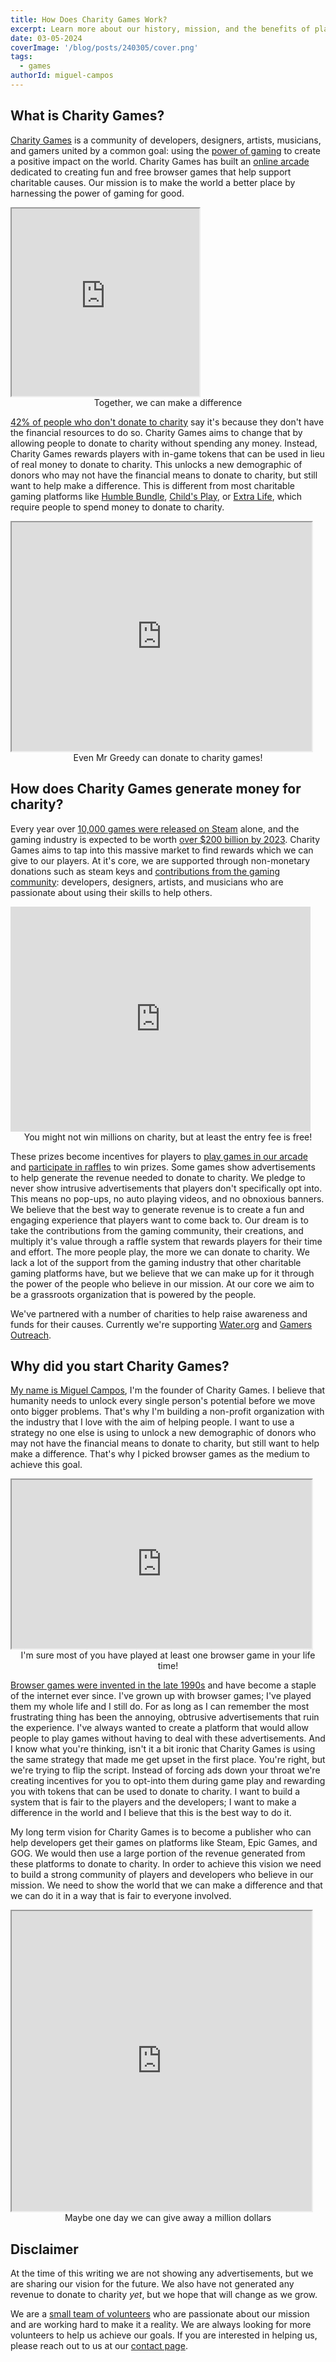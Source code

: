 ```yaml
---
title: How Does Charity Games Work?
excerpt: Learn more about our history, mission, and the benefits of playing our games. Charity Games is a non-profit organization that aims to help people in need through the power of gaming.
date: 03-05-2024
coverImage: '/blog/posts/240305/cover.png'
tags:
  - games
authorId: miguel-campos
---
```


## What is Charity Games?

[Charity Games](https://charity.games) is a community of developers, designers, artists, musicians, and gamers united by a common goal: using the [power of gaming](https://charity.games/about) to create a positive impact on the world. Charity Games has built an [online arcade](https://charity.games/play) dedicated to creating fun and free browser games that help support charitable causes. Our mission is to make the world a better place by harnessing the power of gaming for good.

<iframe
  src="https://giphy.com/embed/l2R0cE5EqO3QHiCoU"
  width="300"
  height="300"
  class="giphy-embed"
></iframe>

<center>Together, we can make a difference</center>

[42% of people who don't donate to charity](<https://www.nptechforgood.com/2020/10/18/6-reasons-why-people-do-not-donate-money-to-charity/#:~:text=1)%2042%25%20responded%20that%20they,to%20spend%20their%20money%20well.>) say it's because they don't have the financial resources to do so. Charity Games aims to change that by allowing people to donate to charity without spending any money. Instead, Charity Games rewards players with in-game tokens that can be used in lieu of real money to donate to charity. This unlocks a new demographic of donors who may not have the financial means to donate to charity, but still want to help make a difference. This is different from most charitable gaming platforms like [Humble Bundle](https://www.humblebundle.com/), [Child's Play](https://childsplaycharity.org/), or [Extra Life](https://www.extra-life.org/), which require people to spend money to donate to charity.

<iframe
  src="https://giphy.com/embed/5sYq2DWdfzSAU"
  width="480"
  height="366"
  class="giphy-embed"
></iframe>
<center>Even Mr Greedy can donate to charity games!</center>

## How does Charity Games generate money for charity?

Every year over [10,000 games were released on Steam](https://www.statista.com/statistics/1411839/number-games-released-steam-developer-type/) alone, and the gaming industry is expected to be worth [over $200 billion by 2023](https://www.statista.com/statistics/246689/value-of-the-global-video-game-market/). Charity Games aims to tap into this massive market to find rewards which we can give to our players. At it's core, we are supported through non-monetary donations such as steam keys and [contributions from the gaming community](https://charity.games/help/developers): developers, designers, artists, and musicians who are passionate about using their skills to help others.

<iframe
  src="https://giphy.com/embed/Vk7uzqIJtSwoM"
  width="480"
  height="360"
  frameBorder="0"
  class="giphy-embed"
  allowFullScreen
></iframe>
<center>
  You might not win millions on charity, but at least the entry fee is free!
</center>

These prizes become incentives for players to [play games in our arcade](https://charity.games/play) and [participate in raffles](https://charity.games/raffles) to win prizes. Some games show advertisements to help generate the revenue needed to donate to charity. We pledge to never show intrusive advertisements that players don't specifically opt into. This means no pop-ups, no auto playing videos, and no obnoxious banners. We believe that the best way to generate revenue is to create a fun and engaging experience that players want to come back to. Our dream is to take the contributions from the gaming community, their creations, and multiply it's value through a raffle system that rewards players for their time and effort. The more people play, the more we can donate to charity. We lack a lot of the support from the gaming industry that other charitable gaming platforms have, but we believe that we can make up for it through the power of the people who believe in our mission. At our core we aim to be a grassroots organization that is powered by the people.

We've partnered with a number of charities to help raise awareness and funds for their causes. Currently we're supporting [Water.org](https://water.org/) and [Gamers Outreach](https://gamersoutreach.org/).

## Why did you start Charity Games?

[My name is Miguel Campos](https://charity.games/about#miguel-campos), I'm the founder of Charity Games. I believe that humanity needs to unlock every single person's potential before we move onto bigger problems. That's why I'm building a non-profit organization with the industry that I love with the aim of helping people. I want to use a strategy no one else is using to unlock a new demographic of donors who may not have the financial means to donate to charity, but still want to help make a difference. That's why I picked browser games as the medium to achieve this goal.

<iframe
  src="https://giphy.com/embed/sYvBm4Azmdt0kxyhyc"
  width="480"
  height="270"
  class="giphy-embed"
></iframe>
<center>
  I'm sure most of you have played at least one browser game in your life time!
</center>

[Browser games were invented in the late 1990s](https://playplayfun.com/why-browser-games-are-still-very-popular/) and have become a staple of the internet ever since. I've grown up with browser games; I've played them my whole life and I still do. For as long as I can remember the most frustrating thing has been the annoying, obtrusive advertisements that ruin the experience. I've always wanted to create a platform that would allow people to play games without having to deal with these advertisements. And I know what you're thinking, isn't it a bit ironic that Charity Games is using the same strategy that made me get upset in the first place. You're right, but we're trying to flip the script. Instead of forcing ads down your throat we're creating incentives for you to opt-into them during game play and rewarding you with tokens that can be used to donate to charity. I want to build a system that is fair to the players and the developers; I want to make a difference in the world and I believe that this is the best way to do it.

My long term vision for Charity Games is to become a publisher who can help developers get their games on platforms like Steam, Epic Games, and GOG. We would then use a large portion of the revenue generated from these platforms to donate to charity. In order to achieve this vision we need to build a strong community of players and developers who believe in our mission. We need to show the world that we can make a difference and that we can do it in a way that is fair to everyone involved.

<iframe
  src="https://giphy.com/embed/HLH3Njul2MvgFKvDJe"
  width="480"
  height="480"
  class="giphy-embed"
></iframe>

<center>Maybe one day we can give away a million dollars</center>

## Disclaimer

At the time of this writing we are not showing any advertisements, but we are sharing our vision for the future. We also have not generated any revenue to donate to charity _yet_, but we hope that will change as we grow.

We are a [small team of volunteers](https://charity.games/about) who are passionate about our mission and are working hard to make it a reality. We are always looking for more volunteers to help us achieve our goals. If you are interested in helping us, please reach out to us at our [contact page](https://charity.games/contact).
